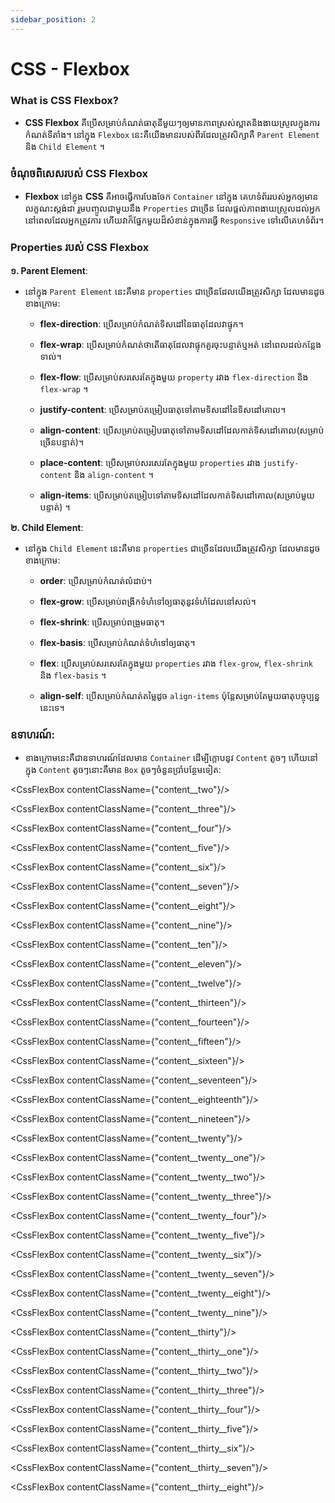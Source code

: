 ```yaml
---
sidebar_position: 2
---
```


# CSS - Flexbox

### What is CSS Flexbox?

- **CSS Flexbox** គឺប្រើសម្រាប់កំណត់ធាតុនីមួយៗឲ្យមានភាពស្រស់ស្អាតនិងងាយស្រួលក្នុងការកំណត់ទីតាំង។ នៅក្នុង `Flexbox` នេះគឺយើងមានរបស់ពីរដែលត្រូវសិក្សាគឺ `Parent Element` និង `Child Element` ។

### ចំណុចពិសេសរបស់ CSS Flexbox

- **Flexbox** នៅក្នុង **CSS** គឺអាចធ្វើការបែងចែក `Container` នៅក្នុង គេហទំព័ររបស់អ្នកឲ្យមានលក្ខណះស្តង់ដា រួមបញ្ចូលជាមួយនឹង `Properties` ជាច្រើន ដែលផ្តល់ភាពងាយស្រួលដល់អ្នកនៅពេលដែលអ្នកត្រូវការ ហើយវាក៏ផ្នែកមួយដ៏សំខាន់ក្នុងការធ្វើ `Responsive` ទៅលើគេហទំព័រ។

### Properties របស់ CSS Flexbox

**១. Parent Element**:

- នៅក្នុង `Parent Element` នេះគឺមាន `properties` ជាច្រើនដែលយើងត្រូវសិក្សា ដែលមានដូចខាងក្រោម:

  - **flex-direction**: ប្រើសម្រាប់កំណត់ទិសដៅនៃធាតុដែលវាផ្ទុក។

  - **flex-wrap**: ប្រើសម្រាប់កំណត់ថាតើធាតុដែលវាផ្ទុកគួរចុះបន្ទាត់ឬអត់ នៅពេលដល់កន្លែងទាល់។

  - **flex-flow**: ប្រើសម្រាប់សរសេរតែក្នុងមួយ `property` រវាង `flex-direction` និង `flex-wrap` ។

  - **justify-content**: ប្រើសម្រាប់តម្រៀបធាតុទៅតាមទិសដៅនៃទិសដៅគោល។

  - **align-content**: ប្រើសម្រាប់តម្រៀបធាតុទៅតាមទិសដៅដែលកាត់ទិសដៅគោល(សម្រាប់ច្រើនបន្ទាត់)។

  - **place-content**: ប្រើសម្រាប់សរសេរតែក្នុងមួយ `properties` រវាង `justify-content` និង `align-content` ។

  - **align-items**: ប្រើសម្រាប់តម្រៀបទៅតាមទិសដៅដែលកាត់ទិសដៅគោល(សម្រាប់មួយបន្ទាត់) ។

**២. Child Element**:

- នៅក្នុង `Child Element` នេះគឺមាន `properties` ជាច្រើនដែលយើងត្រូវសិក្សា ដែលមានដូចខាងក្រោម:

  - **order**: ប្រើសម្រាប់កំណត់លំដាប់។

  - **flex-grow**: ប្រើសម្រាប់ពង្រីកទំហំទៅឲ្យធាតុនូវទំហំដែលនៅសល់។

  - **flex-shrink**: ប្រើសម្រាប់ពង្រួមធាតុ។

  - **flex-basis**: ប្រើសម្រាប់កំណត់ទំហំទៅឲ្យធាតុ។

  - **flex**: ប្រើសម្រាប់សរសេរតែក្នុងមួយ `properties` រវាង `flex-grow`, `flex-shrink` និង `flex-basis` ។

  - **align-self**: ប្រើសម្រាប់កំណត់តម្លៃដូច `align-items` ប៉ុន្តែសម្រាប់តែមួយធាតុបច្ចុប្បន្ននេះទេ។

### ឧទាហរណ៍:

- ខាងក្រោមនេះគឺជាឧទាហរណ៍ដែលមាន `Container` ដើម្បីក្តោបនូវ `Content` តូចៗ ហើយនៅក្នុង `Content` តូចៗនោះគឺមាន `Box` តូចៗចំនួនប្រាំបន្ថែមទៀត:


<CssFlexBox/>

<CssFlexBox contentClassName={"content__two"}/>

<CssFlexBox contentClassName={"content__three"}/>

<CssFlexBox contentClassName={"content__four"}/>

<CssFlexBox contentClassName={"content__five"}/>

<CssFlexBox contentClassName={"content__six"}/>

<CssFlexBox contentClassName={"content__seven"}/>

<CssFlexBox contentClassName={"content__eight"}/>

<CssFlexBox contentClassName={"content__nine"}/>

<CssFlexBox contentClassName={"content__ten"}/>

<CssFlexBox contentClassName={"content__eleven"}/>

<CssFlexBox contentClassName={"content__twelve"}/>

<CssFlexBox contentClassName={"content__thirteen"}/>

<CssFlexBox contentClassName={"content__fourteen"}/>

<CssFlexBox contentClassName={"content__fifteen"}/>

<CssFlexBox contentClassName={"content__sixteen"}/>

<CssFlexBox contentClassName={"content__seventeen"}/>

<CssFlexBox contentClassName={"content__eighteenth"}/>

<CssFlexBox contentClassName={"content__nineteen"}/>

<CssFlexBox contentClassName={"content__twenty"}/>

<CssFlexBox contentClassName={"content__twenty__one"}/>

<CssFlexBox contentClassName={"content__twenty__two"}/>

<CssFlexBox contentClassName={"content__twenty__three"}/>

<CssFlexBox contentClassName={"content__twenty__four"}/>

<CssFlexBox contentClassName={"content__twenty__five"}/>

<CssFlexBox contentClassName={"content__twenty__six"}/>

<CssFlexBox contentClassName={"content__twenty__seven"}/>

<CssFlexBox contentClassName={"content__twenty__eight"}/>

<CssFlexBox contentClassName={"content__twenty__nine"}/>

<CssFlexBox contentClassName={"content__thirty"}/>

<CssFlexBox contentClassName={"content__thirty__one"}/>

<CssFlexBox contentClassName={"content__thirty__two"}/>

<CssFlexBox contentClassName={"content__thirty__three"}/>

<CssFlexBox contentClassName={"content__thirty__four"}/>

<CssFlexBox contentClassName={"content__thirty__five"}/>

<CssFlexBox contentClassName={"content__thirty__six"}/>

<CssFlexBox contentClassName={"content__thirty__seven"}/>

<CssFlexBox contentClassName={"content__thirty__eight"}/>